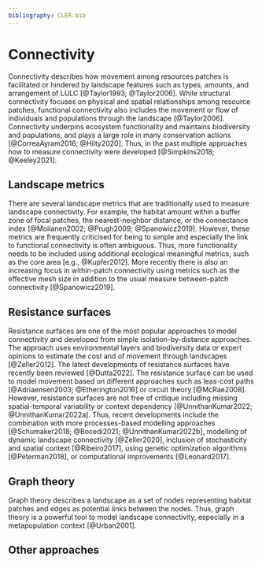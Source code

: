 ```yaml
---
bibliography: CLER.bib
---
```


<!-- Person responsible: Hesselbarth, ??? -->

# Connectivity 

Connectivity describes how movement among resources patches is facilitated or hindered by landscape features such as types, amounts, and arrangement of LULC [@Taylor1993; @Taylor2006].
While structural connectivity focuses on physical and spatial relationships among resource patches, functional connectivity also includes the movement or flow of individuals and populations through the landscape [@Taylor2006].
Connectivity underpins ecosystem functionality and maintains biodiversity and populations, and plays a large role in many conservation actions [@CorreaAyram2016; @Hilty2020].
Thus, in the past multiple approaches how to measure connectivity were developed [@Simpkins2018; @Keeley2021].

<!-- 
Connectivity modelling in conservation science https://doi.org/10.1038/s41598-022-20370-w
-->

## Landscape metrics

There are several landscape metrics that are traditionally used to measure landscape connectivity.
For example, the habitat amount within a buffer zone of focal patches, the nearest-neighbor distance, or the connectance index [@Moilanen2002; @Prugh2009; @Spanowicz2019].
However, these metrics are frequently criticised for being to simple and especially the link to functional connectivity is often ambiguous. 
Thus, more functionality needs to be included using additional ecological meaningful metrics, such as the core area [e.g., @Kupfer2012].
More recently there is also an increasing focus in within-patch connectivity using metrics such as the effective mesh size in addition to the usual measure between-patch connectivity [@Spanowicz2019].

## Resistance surfaces

Resistance surfaces are one of the most popular approaches to model connectivity and developed from simple isolation-by-distance approaches. 
The approach uses environmental layers and biodiversity data or expert opinions to estimate the cost and of movement through landscapes [@Zeller2012].
The latest developments of resistance surfaces have recently been reviewed [@Dutta2022].
The resistance surface can be used to model movement based on different approaches such as leas-cost paths [@Adriaensen2003; @Etherington2016] or circuit theory [@McRae2008].
However, resistance surfaces are not free of critique including missing spatial-temporal variability or context dependency [@UnnithanKumar2022; @UnnithanKumar2022a].
Thus, recent developments include the combination with more processes-based modelling approaches [@Schumaker2018; @Bocedi2021; @UnnithanKumar2022b], modelling of dynamic landscape connectivity [@Zeller2020], inclusion of stochasticity and spatial context [@Ribeiro2017], using genetic optimization algorithms [@Peterman2018], or computational improvements [@Leonard2017].

<!-- What about multi-species approaches? -->

## Graph theory 

Graph theory describes a landscape as a set of nodes representing habitat patches and edges as potential links between the nodes.
Thus, graph theory is a powerful tool to model landscape connectivity, especially in a metapopulation context [@Urban2001].

<!--
Coupling landscape graph modeling and biological data https://doi.org/10.1007/s10980-020-00998-7
Temporal dynamics of landscape connectivity in ever-changing landscapes: a literature review https://doi.org/10.1007/s10980-021-01277-9
Some methodological considerations to improve landscape planning https://doi.org/10.1016/j.ecolind.2017.05.052
Comparison of landscape graph modelling methods https://doi.org/10.1007/s10980-020-01164-9

-->

## Other approaches

<!--
A stochastic movement simulator improves estimates of landscape connectivity https://doi.org/10.1890/14-1690.1
Landscape connectivity modeling from the perspective of animal dispersal  https://doi.org/10.1007/s10980-019-00935-3
Big-data approaches https://doi.org/10.1126/science.abg1780
-->